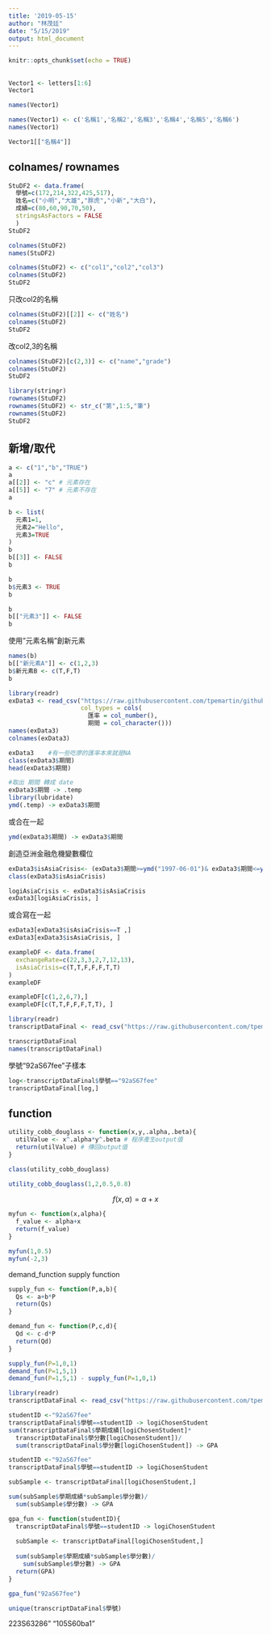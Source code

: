 ```yaml
---
title: '2019-05-15'
author: "林茂廷"
date: "5/15/2019"
output: html_document
---
```


```r
knitr::opts_chunk$set(echo = TRUE)
```

## 

```r
Vector1 <- letters[1:6]
Vector1

names(Vector1)
```

```r
names(Vector1) <- c('名稱1','名稱2','名稱3','名稱4','名稱5','名稱6')
names(Vector1)
```

```r
Vector1[["名稱4"]]
```

## colnames/ rownames

```r
StuDF2 <- data.frame(
  學號=c(172,214,322,425,517),
  姓名=c("小明","大雄","胖虎","小新","大白"),
  成績=c(80,60,90,70,50),
  stringsAsFactors = FALSE
  )
StuDF2 
```

```r
colnames(StuDF2)
names(StuDF2)
```

```r
colnames(StuDF2) <- c("col1","col2","col3")
colnames(StuDF2)
StuDF2
```

只改col2的名稱
```r
colnames(StuDF2)[[2]] <- c("姓名")
colnames(StuDF2)
StuDF2

```
 

改col2,3的名稱
```r
colnames(StuDF2)[c(2,3)] <- c("name","grade")
colnames(StuDF2)
StuDF2

```

```r
library(stringr)
rownames(StuDF2)
rownames(StuDF2) <- str_c("第",1:5,"筆")
rownames(StuDF2)
StuDF2

```

## 新增/取代

```r
a <- c("1","b","TRUE")
a
a[[2]] <- "c" # 元素存在
a[[5]] <- "7" # 元素不存在
a
```


```r
b <- list(
  元素1=1,
  元素2="Hello",
  元素3=TRUE
)
b
b[[3]] <- FALSE
b
```


```r
b
b$元素3 <- TRUE
b
```

```r
b
b[["元素3"]] <- FALSE
b
```

使用"元素名稱"創新元素
```r
names(b)
b[["新元素A"]] <- c(1,2,3)
b$新元素B <- c(T,F,T)
b
```


```r
library(readr)
exData3 <- read_csv("https://raw.githubusercontent.com/tpemartin/github-data/master/exData3.csv",
                    col_types = cols(
                      匯率 = col_number(),
                      期間 = col_character()))
names(exData3)
colnames(exData3)

```


```r
exData3    #有一些吃廖的匯率本來就是NA
class(exData3$期間)
head(exData3$期間)
```

```r
#取出 期間 轉成 date
exData3$期間 -> .temp
library(lubridate)
ymd(.temp) -> exData3$期間
```
或合在一起
```r
ymd(exData3$期間) -> exData3$期間
```

創造亞洲金融危機變數欄位
```r
exData3$isAsiaCrisis<- (exData3$期間>=ymd("1997-06-01")& exData3$期間<=ymd("1998-12-01"))
class(exData3$isAsiaCrisis)
```

```r
logiAsiaCrisis <- exData3$isAsiaCrisis
exData3[logiAsiaCrisis, ]
```

或合寫在一起
```r
exData3[exData3$isAsiaCrisis==T ,]
exData3[exData3$isAsiaCrisis, ]
```


```r
exampleDF <- data.frame(
  exchangeRate=c(22,3,3,2,7,12,13),
  isAsiaCrisis=c(T,T,F,F,F,T,T)
)
exampleDF
```

```r
exampleDF[c(1,2,6,7),]
exampleDF[c(T,T,F,F,F,T,T), ]
```

```r
library(readr)
transcriptDataFinal <- read_csv("https://raw.githubusercontent.com/tpemartin/github-data/master/transcriptDataFinal.csv")
```

```r
transcriptDataFinal
names(transcriptDataFinal)
```

學號“92aS67fee”子樣本
```r
log<-transcriptDataFinal$學號=="92aS67fee"
transcriptDataFinal[log,]
```


## function

```r
utility_cobb_douglass <- function(x,y,.alpha,.beta){
  utilValue <- x^.alpha*y^.beta # 程序產生output值
  return(utilValue) # 傳回output值
}
```

```r
class(utility_cobb_douglass)
```

```r
utility_cobb_douglass(1,2,0.5,0.8)
```

$$f(x,\alpha)=\alpha+x$$
```r
myfun <- function(x,alpha){
  f_value <- alpha+x
  return(f_value)
}
```

```r
myfun(1,0.5)
myfun(-2,3)
```

demand_function supply function
```r

supply_fun <- function(P,a,b){
  Qs <- a+b*P
  return(Qs)
}

demand_fun <- function(P,c,d){
  Qd <- c-d*P
  return(Qd)
}
```


```r
supply_fun(P=1,0,1)
demand_fun(P=1,5,1)
demand_fun(P=1,5,1) - supply_fun(P=1,0,1)
```



```r
library(readr)
transcriptDataFinal <- read_csv("https://raw.githubusercontent.com/tpemartin/github-data/master/transcriptDataFinal.csv")
```

```r
studentID <-"92aS67fee" 
transcriptDataFinal$學號==studentID -> logiChosenStudent
sum(transcriptDataFinal$學期成績[logiChosenStudent]*
  transcriptDataFinal$學分數[logiChosenStudent])/
  sum(transcriptDataFinal$學分數[logiChosenStudent]) -> GPA
```

```r
studentID <-"92aS67fee" 
transcriptDataFinal$學號==studentID -> logiChosenStudent

subSample <- transcriptDataFinal[logiChosenStudent,]

sum(subSample$學期成績*subSample$學分數)/
  sum(subSample$學分數) -> GPA
```


```r
gpa_fun <- function(studentID){
  transcriptDataFinal$學號==studentID -> logiChosenStudent
  
  subSample <- transcriptDataFinal[logiChosenStudent,]
  
  sum(subSample$學期成績*subSample$學分數)/
    sum(subSample$學分數) -> GPA
  return(GPA)
}
```

```r
gpa_fun("92aS67fee")
```


```r
unique(transcriptDataFinal$學號)
```

223S63286" "105S60ba1"





